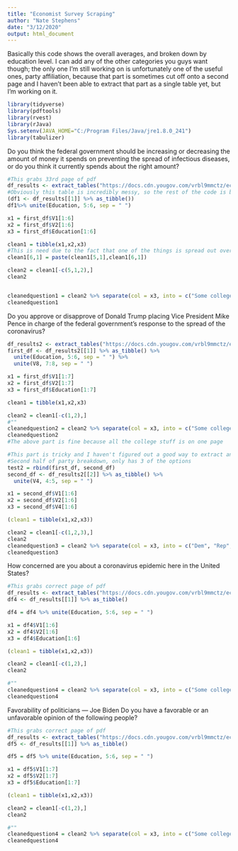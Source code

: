 ```yaml
---
title: "Economist Survey Scraping"
author: "Nate Stephens"
date: "3/12/2020"
output: html_document
---
```


Basically this code shows the overall averages, and broken down by education level. I can add any of the other categories you guys want though; the only one I'm still working on is unfortunately one of the useful ones, party affiliation, because that part is sometimes cut off onto a second page and I haven't been able to extract that part as a single table yet, but I'm working on it.
```r
library(tidyverse)
library(pdftools)
library(rvest)
library(rJava)
Sys.setenv(JAVA_HOME="C:/Program Files/Java/jre1.8.0_241")
library(tabulizer)
```

Do you think the federal government should be increasing or decreasing the amount of money it spends on preventing the spread of infectious diseases, or do you think it currently spends about the right amount?
```r
#This grabs 33rd page of pdf
df_results <- extract_tables("https://docs.cdn.yougov.com/vrbl9mmctz/econTabReport.pdf", pages = 33)
#Obviously this table is incredibly messy, so the rest of the code is basically just reformatting stuff into a workable dataframe. Since it is so messy I've just been doing the different sections manually, so to speak.
(df1 <- df_results[[1]] %>% as_tibble())
df1%>% unite(Education, 5:6, sep = " ")

x1 = first_df$V1[1:6]
x2 = first_df$V2[1:6]
x3 = first_df$Education[1:6]

clean1 = tibble(x1,x2,x3)
#This is need due to the fact that one of the things is spread out over 2 rows
clean1[6,1] = paste(clean1[5,1],clean1[6,1])

clean2 = clean1[-c(5,1,2),]
clean2


cleanedquestion1 = clean2 %>% separate(col = x3, into = c("Some college", "College Grad", "Postgrad"), sep = c(" "))%>% rename(Total = x2)
cleanedquestion1

```



Do you approve or disapprove of Donald Trump placing Vice President Mike Pence in charge of the federal government’s response to the spread of the coronavirus?

```r

df_results2 <- extract_tables("https://docs.cdn.yougov.com/vrbl9mmctz/econTabReport.pdf", pages = 31:32)
first_df <- df_results2[[1]] %>% as_tibble() %>%
  unite(Education, 5:6, sep = " ") %>% 
  unite(V8, 7:8, sep = " ")

x1 = first_df$V1[1:7]
x2 = first_df$V2[1:7]
x3 = first_df$Education[1:7]

clean1 = tibble(x1,x2,x3)  

clean2 = clean1[-c(1,2),]
#""
cleanedquestion2 = clean2 %>% separate(col = x3, into = c("Some college", "College Grad", "Postgrad"), sep = c(" "))%>% rename(Total = x2)
cleanedquestion2
#The above part is fine because all the college stuff is on one page

#This part is tricky and I haven't figured out a good way to extract and combine the tables from 2 different pages of the pdf
#Second half of party breakdown, only has 3 of the options
test2 = rbind(first_df, second_df)
second_df <- df_results2[[2]] %>% as_tibble() %>% 
  unite(V4, 4:5, sep = " ")

x1 = second_df$V1[1:6]
x2 = second_df$V2[1:6]
x3 = second_df$V4[1:6]

(clean1 = tibble(x1,x2,x3))

clean2 = clean1[-c(1,2,3),]
clean2
cleanedquestion3 = clean2 %>% separate(col = x3, into = c("Dem", "Rep", "Dem2","Ind","Rep2"), sep = c(" "))%>% rename(Total = x2)
cleanedquestion3
```
How concerned are you about a coronavirus epidemic here in the United States?
```r
#This grabs correct page of pdf
df_results <- extract_tables("https://docs.cdn.yougov.com/vrbl9mmctz/econTabReport.pdf", pages = 35)
df4 <- df_results[[1]] %>% as_tibble()

df4 = df4 %>% unite(Education, 5:6, sep = " ")

x1 = df4$V1[1:6]
x2 = df4$V2[1:6]
x3 = df4$Education[1:6]

(clean1 = tibble(x1,x2,x3))

clean2 = clean1[-c(1,2),]
clean2

#""
cleanedquestion4 = clean2 %>% separate(col = x3, into = c("Some college", "College Grad", "Postgrad"), sep = c(" "))%>% rename(Total = x2)
cleanedquestion4

```

Favorability of politicians — Joe Biden
Do you have a favorable or an unfavorable opinion of the following people?
```r
#This grabs correct page of pdf
df_results <- extract_tables("https://docs.cdn.yougov.com/vrbl9mmctz/econTabReport.pdf", pages = 78)
df5 <- df_results[[1]] %>% as_tibble()

df5 = df5 %>% unite(Education, 5:6, sep = " ")

x1 = df5$V1[1:7]
x2 = df5$V2[1:7]
x3 = df5$Education[1:7]

(clean1 = tibble(x1,x2,x3))

clean2 = clean1[-c(1,2),]
clean2

#""
cleanedquestion4 = clean2 %>% separate(col = x3, into = c("Some college", "College Grad", "Postgrad"), sep = c(" "))%>% rename(Total = x2)
cleanedquestion4

```

